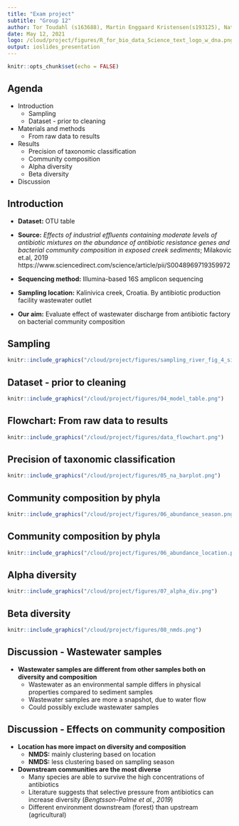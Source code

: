 ```yaml
---
title: "Exam project"
subtitle: "Group 12"
author: Tor Toudahl (s163688), Martin Enggaard Kristensen(s193125), Natasia Thornval(s143493)
date: May 12, 2021
logo: /cloud/project/figures/R_for_bio_data_Science_text_logo_w_dna.png
output: ioslides_presentation
---
```


```r
knitr::opts_chunk$set(echo = FALSE)
```


## Agenda

* Introduction
  + Sampling
  + Dataset - prior to cleaning
* Materials and methods
  + From raw data to results
* Results
  + Precision of taxonomic classification
  + Community composition
  + Alpha diversity
  + Beta diversity
* Discussion

## Introduction

- **Dataset:** OTU table

- **Source:** *Effects of industrial effluents containing moderate levels of antibiotic mixtures on the abundance of antibiotic resistance genes and bacterial community composition in exposed creek sediments*; Milakovic et.al, 2019 https://www.sciencedirect.com/science/article/pii/S0048969719359972 

- **Sequencing method:** Illumina-based 16S amplicon sequencing

- **Sampling location:** Kalinivica creek, Croatia. By antibiotic production facility wastewater outlet

- **Our aim:** Evaluate effect of wastewater discharge from antibiotic factory on bacterial community composition

## Sampling
```r
knitr::include_graphics("/cloud/project/figures/sampling_river_fig_4_sites.PNG")
```

## Dataset - prior to cleaning
```r
knitr::include_graphics("/cloud/project/figures/04_model_table.png")
```

## Flowchart: From raw data to results
```r
knitr::include_graphics("/cloud/project/figures/data_flowchart.png")
```

## Precision of taxonomic classification
```r
knitr::include_graphics("/cloud/project/figures/05_na_barplot.png")
```

## Community composition by phyla
```r
knitr::include_graphics("/cloud/project/figures/06_abundance_season.png")
```

## Community composition by phyla 
```r
knitr::include_graphics("/cloud/project/figures/06_abundance_location.png")
```


## Alpha diversity
```r
knitr::include_graphics("/cloud/project/figures/07_alpha_div.png")
```


## Beta diversity
```r
knitr::include_graphics("/cloud/project/figures/08_nmds.png")
```


## Discussion - Wastewater samples
* **Wastewater samples are different from other samples both on diversity and composition**
  + Wastewater as an environmental sample differs in physical properties compared to sediment samples
  + Wastewater samples are more a snapshot, due to water flow
  + Could possibly exclude wastewater samples

## Discussion - Effects on community composition
* **Location has more impact on diversity and composition**
  + **NMDS:** mainly clustering based on location
  + **NMDS:** less clustering based on sampling season
* **Downstream communities are the most diverse**
  + Many species are able to survive the high concentrations of antibiotics
  + Literature suggests that selective pressure from antibiotics can increase diversity (*Bengtsson-Palme et al., 2019*)
  + Different environment downstream (forest) than upstream (agricultural)
